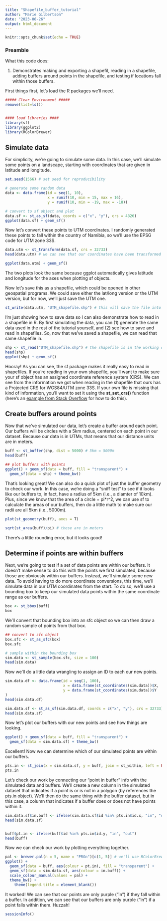 ```yaml
---
title: "Shapefile_buffer_tutorial"
author: "Marie Gilbertson"
date: "2023-06-26"
output: html_document
---
```


```r
knitr::opts_chunk$set(echo = TRUE)
```

### Preamble

What this code does:

1. Demonstrates making and exporting a shapefil, reading in a shapefile, adding buffers around points in the shapefile, and testing if locations fall within those buffers.



First things first, let's load the R packages we'll need.
```r
##### Clear Environment #####
remove(list=ls())


#### load libraries ####
library(sf)
library(ggplot2)
library(RColorBrewer)
```


## Simulate data

For simplicity, we're going to simulate some data. In this case, we'll simulate some points on a landscape, starting with coordinates that are given in latitude and longitude. 
```r
set.seed(1566) # set seed for reproducibility

# generate some random data
data <- data.frame(id = seq(1, 10),
                   x = runif(10, min = 15, max = 16),
                   y = runif(10, min = -19, max = -18))

# convert to sf object and plot
data.sf <- st_as_sf(data, coords = c("x", "y"), crs = 4326) 
ggplot(data.sf) + geom_sf()

```

Now let's convert these points to UTM coordinates. I randomly generated these points to fall within the country of Namibia, so we'll use the EPSG code for UTM zone 33S. 

```r
data.utm <- st_transform(data.sf, crs = 32733)
head(data.utm) # we can see that our coordinates have been transformed

ggplot(data.utm) + geom_sf()

```

The two plots look the same because ggplot automatically gives latitude and longitude for the axes when plotting sf objects.  
  
Now let's save this as a shapefile, which could be opened in other geospatial programs. We could save either the lat/long version or the UTM version, but for now, we'll just save the UTM one.

```r
st_write(data.utm, "UTM_shapefile.shp") # this will save the file into the working directory
```


I'm just showing how to save data so I can also demonstrate how to read in a shapefile in R. By first simulating the data, you can (1) generate the same data used in the rest of the tutorial yourself, and (2) see how to save and read in shapefiles. So, now that we've saved a shapefile, we can read that same shapefile in. 
```r
shp <- st_read("UTM_shapefile.shp") # the shapefile is in the working directory, so we don't need to provide any additional file path.
head(shp)
ggplot(shp) + geom_sf()
```

Hooray! As you can see, the sf package makes it really easy to read in shapefiles. If you're reading in your own shapefile, you'll want to make sure your sf object has an assigned coordinate reference system (CRS). We can see from the information we got when reading in the shapefile that ours has a Projected CRS for WGS84/UTM zone 33S. If your own file is missing that kind of information, you'll want to set it using the **st_set_crs()** function (here's an [example from Stack Overflow](https://stackoverflow.com/questions/50232331/set-the-right-crs-on-sf-object-to-plot-coordinate-points) for how to do this).


## Create buffers around points

Now that we've simulated our data, let's create a buffer around each point. Our buffers will be circles with a 5km radius, centered on each point in our dataset. Because our data is in UTMs, that means that our distance units are in meters. 

```r
buff <- st_buffer(shp, dist = 5000) # 5km = 5000m
head(buff)

## plot buffers with points
ggplot() + geom_sf(data = buff, fill = "transparent") + 
  geom_sf(data = shp) + theme_bw()

```

That's looking great! We can also do a quick plot of just the buffer geometry to check our work. In this case, we're doing a "sniff test" to see if it looks like our buffers to, in fact, have a radius of 5km (i.e., a diamter of 10km). Plus, since we know that the area of a circle = pi*r^2, we can use sf to calculate the areas of our buffers, then do a little math to make sure our radii are all 5km (i.e., 5000m).

```r
plot(st_geometry(buff), axes = T)

sqrt(st_area(buff)/pi) # these are in meters
```

There's a little rounding error, but it looks good!


## Determine if points are within buffers

Next, we're going to test if a set of data points are within our buffers. It doesn't make sense to do this with the points we first simulated, because those are obviously within our buffers. Instead, we'll simulate some new data. To avoid having to do more coordinate conversions, this time, we'll simulate data in our UTM coordinates from the start. To do so, we'll use a bounding box to keep our simulated data points within the same coordinate range as our buffers.

```r
box <- st_bbox(buff)
box

```

We'll convert that bounding box into an sfc object so we can then draw a random sample of points from that box.
```r

## convert to sfc object
box.sfc <- st_as_sfc(box)
box.sfc

# sample within the bounding box
sim.data <- st_sample(box.sfc, size = 100)
head(sim.data)

```


Now we'll do a little data wrangling to assign an ID to each our new points.
```r

sim.data.df <- data.frame(id = seq(1, 100),
                          x = data.frame(st_coordinates(sim.data))$X, 
                          y = data.frame(st_coordinates(sim.data))$Y
)
head(sim.data.df)

sim.data.sf <- st_as_sf(sim.data.df, coords = c("x", "y"), crs = 32733)
head(sim.data.sf)

```

Now let's plot our buffers with our new points and see how things are looking.
```r
ggplot() + geom_sf(data = buff, fill = "transparent") + 
  geom_sf(data = sim.data.sf) + theme_bw()

```

Excellent! Now we can determine which of our simulated points are within our buffers. 
```r
pts.in <- st_join(x = sim.data.sf, y = buff, join = st_within, left = FALSE)
pts.in
```


Let's check our work by connecting our "point in buffer" info with the simulated data and buffers. We'll create a new column in the simulated dataset that indicates if a point is or is not in a polygon (by references the pts.in object). We'll then do the same thing with the buffer dataset, but in this case, a column that indicates if a buffer does or does not have points within it. 
```r
sim.data.sf$in.buff <- ifelse(sim.data.sf$id %in% pts.in$id.x, "in", "out")
head(sim.data.sf)


buff$pt.in <- ifelse(buff$id %in% pts.in$id.y, "in", "out")
head(buff)
```


Now we can check our work by plotting everything together.
```r
pal <- brewer.pal(n = 5, name = "PRGn")[c(1, 5)] # we'll use RColorBrewer to create a custom color palette. We only need two colors, but I don't like the less vibrant colors in some of the diverging color palettes, so we'll just take the first and last colors in a 5-color diverging palette. 
ggplot() + 
  geom_sf(data = buff, aes(colour = pt.in), fill = "transparent") +
  geom_sf(data = sim.data.sf, aes(colour = in.buff)) +
  scale_colour_manual(values = pal) +
  theme_bw() +
    theme(legend.title = element_blank()) 

```

It worked! We can see that our points are only purple ("in") if they fall within a buffer. In addition, we can see that our buffers are only purple ("in") if a point falls within them. Huzzah!


```r
sessionInfo()
```